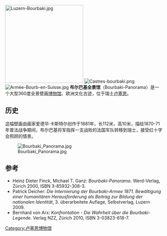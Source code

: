 [[File:Luzern-Bourbaki.jpg|250px]]
[[File:Castres-bourbaki.png|thumb]]
[[File:Armée-Bourb-en-Suisse.jpg|thumb]]
'''布尔巴基全景馆'''（Bourbaki-Panorama）是一个大型360度全景壁画[[博物馆|博物馆]]、欧洲文化古迹，位于瑞士[[卢塞恩|卢塞恩]]。

==历史==
这幅壁画由画家爱德华·卡斯特尔创作于1881年，长112米，高10米，描绘1870-71年普法战争期间，布尔巴基将军指挥一支战败的法国军队转移到瑞士，接受红十字会照顾的情景。

[[File:Bourbaki_Panorama.jpg|thumb]]

== 参考 ==
* Heinz Dieter Finck, Michael T. Ganz: ''Bourbaki-Panorama''. Werd-Verlag, Zürich 2000, ISBN 3-85932-308-3.
* Patrick Deicher: ''Die Internierung der Bourbaki-Armee 1871. Bewältigung einer humanitären Herausforderung als Beitrag zur Bildung der nationalen Identität'', 3. überarbeitete Auflage, Selbstverlag, Luzern 2009.
* Bernhard von Arx: ''Konfrontation - Die Wahrheit über die Bourbaki-Legende''. Verlag NZZ, Zürich 2010, ISBN 3-03823-618-7.
{{Coordinate |NS=47/3/25.1/N |EW=8/18/40.4/E |type=landmark |region=CH-LU}}

[[Category:卢塞恩博物馆|Category:卢塞恩博物馆]]